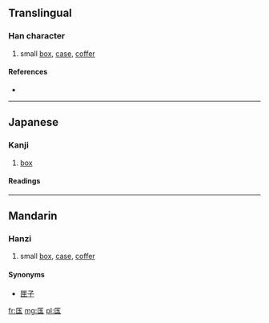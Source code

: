 ==Translingual==

===Han character===
{{Han char|rn=22|rad=匚|as=05|sn=7|four=|canj=尸一土戈 (SMGI)}}

#small [[box]], [[case]], [[coffer]]

====References====
* {{Han ref|kx=0153.300|dkj=02613|dj=0345.160|hdz=10084.070|uh=5324|ud=21284}}

----

==Japanese==

===Kanji===
{{ja-kanji|grade=uc|rs=匚05}}

# [[box]]

====Readings====
{{ja-readings
|on=[[きゃく]] (kyaku), [[こく]] (koku)
|kun=[[はこ]] (hako)
}}

----

==Mandarin==

===Hanzi===
{{cmn-hanzi|pin=[[qū]] ([[qu1]])|wg=ch'ü<sup>1</sup>}}
#small [[box]], [[case]], [[coffer]]

====Synonyms====
*[[匣子]]

[[fr:匤]]
[[mg:匤]]
[[pl:匤]]